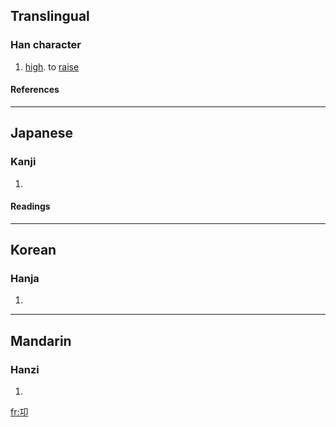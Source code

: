 ==Translingual==
===Han character===
{{Han char|rn=26|rad=卩|as=03|sn=5|four=|canj=一尸中 (MSL)}}
# [[high]]. to [[raise]]
====References====
{{Han ref|kx=0159.030|dkj=02845|dj=0363.130|hdz=10311.030|uh=536D|ud=21357}}
----
==Japanese==
===Kanji===
{{ja-kanji|grade=|rs=卩03}}
# {{defn|Japanese}} 
====Readings====
{{ja-readings|on=[[きょう]] (kyō)|kun=}}
----
==Korean==
===Hanja===
{{ko-hanja|hangeul=공|rv=gong|mr=kong}}
# {{defn|Korean}}
----
==Mandarin==
===Hanzi===
{{cmn-hanzi|pin=[[qióng]] (qiong2), [[wéi]] (wei2)|wg=ch'iung<sup>2</sup>, wei<sup>2</sup>}}
# {{defn|Mandarin}}

[[fr:卭]]